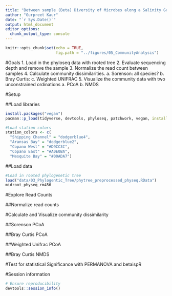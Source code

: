```yaml
---
title: "Between sample (Beta) Diversity of Microbes along a Salinity Gradient"
author: "Gurpreet Kaur"
date: "`r Sys.Date()`"
output: html_document
editor_options: 
  chunk_output_type: console
---
```


```r
knitr::opts_chunk$set(echo = TRUE,
                      fig.path = "../figures/05_CommunityAnalysis")
```

#Goals
1. Load in the phyloseq data with rooted tree
2. Evaluate sequencing depth and remove the sample
3. Normalize the read count between samples
4. Calculate community dissimilarities.
  a. Sorenson: all species?
  b. Bray Curtis: 
  c. Weighted UNIFRAC
5. Visualize the community data with two unconstrained ordinations
  a. PCoA
  b. NMDS


#Setup

##Load libraries
```r
install.packages("vegan")
pacman::p_load(tidyverse, devtools, phyloseq, patchwork, vegan, install = FALSE)

#Load station colors
station_colors <- c(
  "Shipping Channel" = "dodgerblue4",
  "Aransas Bay" = "dodgerblue2",
  "Copano West" = "#D9CC3C",
  "Copano East" = "#A0E0BA",
  "Mesquite Bay" = "#00ADA7")
```


##Load data
```r
#Load in rooted phylogenetic tree
load("data/03_Phylogentic_Tree/phytree_preprocessed_physeq.RData")
midroot_physeq_rm456
```


#Explore Read Counts

##Normalize read counts

#Calculate and Visualize community dissimilarity

##Sorenson PCoA

##Bray Curtis PCoA

##Weighted Unifrac PCoA

##Bray Curtis NMDS


#Test for statistical Significance with PERMANOVA and betaispR

#Session information
```r
# Ensure reproducibility 
devtools::session_info()
```

